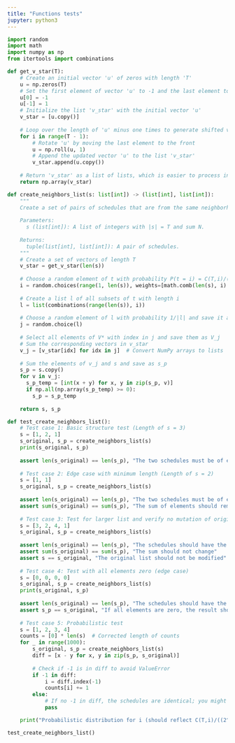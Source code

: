 ```yaml
---
title: "Functions tests"
jupyter: python3
---
```


```python
import random
import math
import numpy as np
from itertools import combinations

def get_v_star(T):
    # Create an initial vector 'u' of zeros with length 'T'
    u = np.zeros(T)
    # Set the first element of vector 'u' to -1 and the last element to 1
    u[0] = -1
    u[-1] = 1
    # Initialize the list 'v_star' with the initial vector 'u'
    v_star = [u.copy()]
    
    # Loop over the length of 'u' minus one times to generate shifted versions of 'u'
    for i in range(T - 1):
        # Rotate 'u' by moving the last element to the front
        u = np.roll(u, 1)
        # Append the updated vector 'u' to the list 'v_star'
        v_star.append(u.copy())
    
    # Return 'v_star' as a list of lists, which is easier to process in the main function
    return np.array(v_star)

def create_neighbors_list(s: list[int]) -> (list[int], list[int]):
    """
    Create a set of pairs of schedules that are from the same neighborhood.
    
    Parameters:
      s (list[int]): A list of integers with |s| = T and sum N.
      
    Returns:
      tuple(list[int], list[int]): A pair of schedules.
    """
    # Create a set of vectors of length T
    v_star = get_v_star(len(s))
    
    # Choose a random element of t with probability P(t = i) = C(T,i)/((2^T)-2) for i in [1, ..., T-1]
    i = random.choices(range(1, len(s)), weights=[math.comb(len(s), i) for i in range(1, len(s))])[0]
    
    # Create a list l of all subsets of t with length i
    l = list(combinations(range(len(s)), i))
    
    # Choose a random element of l with probability 1/|l| and save it as j
    j = random.choice(l)
    
    # Select all elements of V* with index in j and save them as V_j
    # Sum the corresponding vectors in v_star
    v_j = [v_star[idx] for idx in j]  # Convert NumPy arrays to lists
    
    # Sum the elements of v_j and s and save as s_p
    s_p = s.copy()
    for v in v_j:
      s_p_temp = [int(x + y) for x, y in zip(s_p, v)]
      if np.all(np.array(s_p_temp) >= 0):
        s_p = s_p_temp
        
    return s, s_p

def test_create_neighbors_list():
    # Test case 1: Basic structure test (Length of s = 3)
    s = [1, 2, 1]
    s_original, s_p = create_neighbors_list(s)
    print(s_original, s_p)
    
    assert len(s_original) == len(s_p), "The two schedules must be of equal length"
    
    # Test case 2: Edge case with minimum length (Length of s = 2)
    s = [1, 1]
    s_original, s_p = create_neighbors_list(s)
    
    assert len(s_original) == len(s_p), "The two schedules must be of equal length for small inputs"
    assert sum(s_original) == sum(s_p), "The sum of elements should remain the same before and after the transformation"
    
    # Test case 3: Test for larger list and verify no mutation of original list
    s = [3, 2, 4, 1]
    s_original, s_p = create_neighbors_list(s)
    
    assert len(s_original) == len(s_p), "The schedules should have the same length"
    assert sum(s_original) == sum(s_p), "The sum should not change"
    assert s == s_original, "The original list should not be modified"
    
    # Test case 4: Test with all elements zero (edge case)
    s = [0, 0, 0, 0]
    s_original, s_p = create_neighbors_list(s)
    print(s_original, s_p)
    
    assert len(s_original) == len(s_p), "The schedules should have the same length"
    assert s_p == s_original, "If all elements are zero, the result should be identical"
    
    # Test case 5: Probabilistic test
    s = [1, 2, 3, 4]
    counts = [0] * len(s)  # Corrected length of counts
    for _ in range(1000):
        s_original, s_p = create_neighbors_list(s)
        diff = [x - y for x, y in zip(s_p, s_original)]
        
        # Check if -1 is in diff to avoid ValueError
        if -1 in diff:
            i = diff.index(-1)
            counts[i] += 1
        else:
            # If no -1 in diff, the schedules are identical; you might want to handle this case
            pass

    print("Probabilistic distribution for i (should reflect C(T,i)/((2^T)-2)): ", counts)

test_create_neighbors_list()


```
